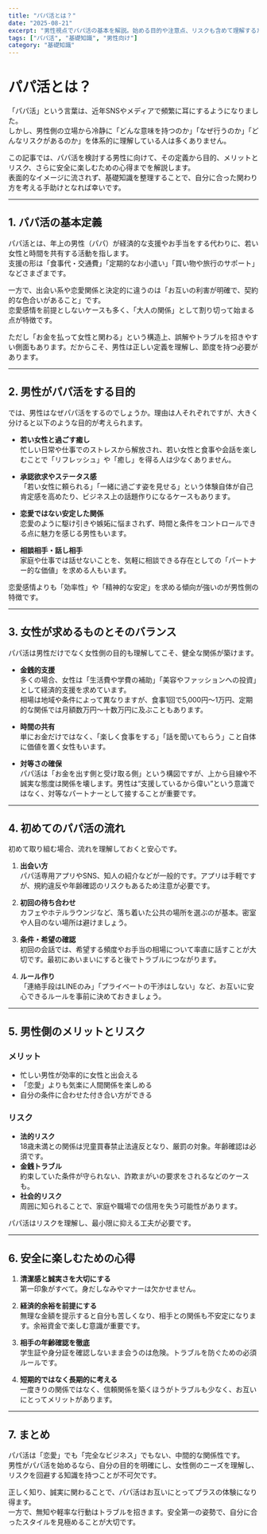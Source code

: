 ```yaml
---
title: "パパ活とは？"
date: "2025-08-21"
excerpt: "男性視点でパパ活の基本を解説。始める目的や注意点、リスクも含めて理解するための入門記事。"
tags: ["パパ活", "基礎知識", "男性向け"]
category: "基礎知識"
---
```


# パパ活とは？

「パパ活」という言葉は、近年SNSやメディアで頻繁に耳にするようになりました。  
しかし、男性側の立場から冷静に「どんな意味を持つのか」「なぜ行うのか」「どんなリスクがあるのか」を体系的に理解している人は多くありません。  

この記事では、パパ活を検討する男性に向けて、その定義から目的、メリットとリスク、さらに安全に楽しむための心得までを解説します。  
表面的なイメージに流されず、基礎知識を整理することで、自分に合った関わり方を考える手助けとなれば幸いです。  

---

## 1. パパ活の基本定義

パパ活とは、年上の男性（パパ）が経済的な支援やお手当をする代わりに、若い女性と時間を共有する活動を指します。  
支援の形は「食事代・交通費」「定期的なお小遣い」「買い物や旅行のサポート」などさまざまです。  

一方で、出会い系や恋愛関係と決定的に違うのは「お互いの利害が明確で、契約的な色合いがあること」です。  
恋愛感情を前提としないケースも多く、「大人の関係」として割り切って始まる点が特徴です。  

ただし「お金を払って女性と関わる」という構造上、誤解やトラブルを招きやすい側面もあります。だからこそ、男性は正しい定義を理解し、節度を持つ必要があります。  

---

## 2. 男性がパパ活をする目的

では、男性はなぜパパ活をするのでしょうか。理由は人それぞれですが、大きく分けると以下のような目的が考えられます。  

- **若い女性と過ごす癒し**  
  忙しい日常や仕事でのストレスから解放され、若い女性と食事や会話を楽しむことで「リフレッシュ」や「癒し」を得る人は少なくありません。  

- **承認欲求やステータス感**  
  「若い女性に頼られる」「一緒に過ごす姿を見せる」という体験自体が自己肯定感を高めたり、ビジネス上の話題作りになるケースもあります。  

- **恋愛ではない安定した関係**  
  恋愛のように駆け引きや嫉妬に悩まされず、時間と条件をコントロールできる点に魅力を感じる男性もいます。  

- **相談相手・話し相手**  
  家庭や仕事では話せないことを、気軽に相談できる存在としての「パートナー的な価値」を求める人もいます。  

恋愛感情よりも「効率性」や「精神的な安定」を求める傾向が強いのが男性側の特徴です。  

---

## 3. 女性が求めるものとそのバランス

パパ活は男性だけでなく女性側の目的も理解してこそ、健全な関係が築けます。  

- **金銭的支援**  
  多くの場合、女性は「生活費や学費の補助」「美容やファッションへの投資」として経済的支援を求めています。  
  相場は地域や条件によって異なりますが、食事1回で5,000円〜1万円、定期的な関係では月額数万円〜十数万円に及ぶこともあります。  

- **時間の共有**  
  単にお金だけではなく、「楽しく食事をする」「話を聞いてもらう」こと自体に価値を置く女性もいます。  

- **対等さの確保**  
  パパ活は「お金を出す側と受け取る側」という構図ですが、上から目線や不誠実な態度は関係を壊します。男性は“支援しているから偉い”という意識ではなく、対等なパートナーとして接することが重要です。  

---

## 4. 初めてのパパ活の流れ

初めて取り組む場合、流れを理解しておくと安心です。  

1. **出会い方**  
   パパ活専用アプリやSNS、知人の紹介などが一般的です。アプリは手軽ですが、規約違反や年齢確認のリスクもあるため注意が必要です。  

2. **初回の待ち合わせ**  
   カフェやホテルラウンジなど、落ち着いた公共の場所を選ぶのが基本。密室や人目のない場所は避けましょう。  

3. **条件・希望の確認**  
   初回の会話では、希望する頻度やお手当の相場について率直に話すことが大切です。最初にあいまいにすると後でトラブルにつながります。  

4. **ルール作り**  
   「連絡手段はLINEのみ」「プライベートの干渉はしない」など、お互いに安心できるルールを事前に決めておきましょう。  

---

## 5. 男性側のメリットとリスク

### メリット
- 忙しい男性が効率的に女性と出会える  
- 「恋愛」よりも気楽に人間関係を楽しめる  
- 自分の条件に合わせた付き合い方ができる  

### リスク
- **法的リスク**  
  18歳未満との関係は児童買春禁止法違反となり、厳罰の対象。年齢確認は必須です。  
- **金銭トラブル**  
  約束していた条件が守られない、詐欺まがいの要求をされるなどのケースも。  
- **社会的リスク**  
  周囲に知られることで、家庭や職場での信用を失う可能性があります。  

パパ活はリスクを理解し、最小限に抑える工夫が必要です。  

---

## 6. 安全に楽しむための心得

1. **清潔感と誠実さを大切にする**  
   第一印象がすべて。身だしなみやマナーは欠かせません。  

2. **経済的余裕を前提にする**  
   無理な金額を提示すると自分も苦しくなり、相手との関係も不安定になります。余裕資金で楽しむ意識が重要です。  

3. **相手の年齢確認を徹底**  
   学生証や身分証を確認しないまま会うのは危険。トラブルを防ぐための必須ルールです。  

4. **短期的ではなく長期的に考える**  
   一度きりの関係ではなく、信頼関係を築くほうがトラブルも少なく、お互いにとってメリットがあります。  

---

## 7. まとめ

パパ活は「恋愛」でも「完全なビジネス」でもない、中間的な関係性です。  
男性がパパ活を始めるなら、自分の目的を明確にし、女性側のニーズを理解し、リスクを回避する知識を持つことが不可欠です。  

正しく知り、誠実に関わることで、パパ活はお互いにとってプラスの体験になり得ます。  
一方で、無知や軽率な行動はトラブルを招きます。安全第一の姿勢で、自分に合ったスタイルを見極めることが大切です。  
